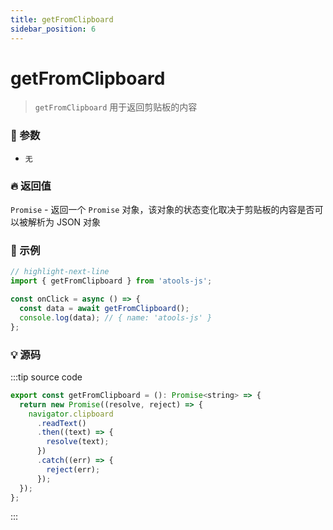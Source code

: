 ```yaml
---
title: getFromClipboard
sidebar_position: 6
---
```


# getFromClipboard

> `getFromClipboard` 用于返回剪贴板的内容

### :bento: 参数

- `无`

### :fire: 返回值

`Promise` - 返回一个 `Promise` 对象，该对象的状态变化取决于剪贴板的内容是否可以被解析为 JSON 对象

### :rocket: 示例

```jsx
// highlight-next-line
import { getFromClipboard } from 'atools-js';

const onClick = async () => {
  const data = await getFromClipboard();
  console.log(data); // { name: 'atools-js' }
};
```

### :bulb: 源码

:::tip source code

```js title="/atools/_basic/getFromClipboard.ts"
export const getFromClipboard = (): Promise<string> => {
  return new Promise((resolve, reject) => {
    navigator.clipboard
      .readText()
      .then((text) => {
        resolve(text);
      })
      .catch((err) => {
        reject(err);
      });
  });
};
```

:::
